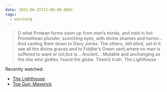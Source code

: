 ```yaml
---
date: 2022-06-25T22:00:00.000Z
tags:
  - watching
---
```

> O what Protean forms swim up from men’s minds, and melt in hot Promethean plunder, scorching eyes, with divine shames and horror... And casting them down to Davy Jones. The others, still blind, yet in it see all the divine graces and to Fiddler’s Green sent,where no man is suffered to want or toil,but is... Ancient... Mutable and unchanging as the she who girdles ’round the globe. Them’s truth.
> <cite><i>The Lighthouse</i></cite>

Recently watched:

* [The Lighthouse](https://letterboxd.com/film/the-lighthouse-2019/)
* [Top Gun: Maverick](https://letterboxd.com/film/top-gun-maverick/)